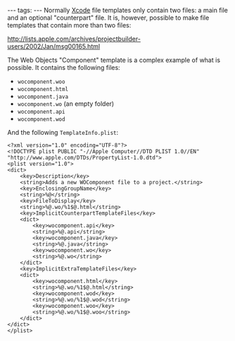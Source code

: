 ---
tags:
---
Normally [[Xcode]] file templates only contain two files: a main file and an optional "counterpart" file. It is, however, possible to make file templates that contain more than two files:

http://lists.apple.com/archives/projectbuilder-users/2002/Jan/msg00165.html

The Web Objects "Component" template is a complex example of what is possible. It contains the following files:

* <tt>wocomponent.woo</tt>
* <tt>wocomponent.html</tt>
* <tt>wocomponent.java</tt>
* <tt>wocomponent.wo</tt> (an empty folder)
* <tt>wocomponent.api</tt>
* <tt>wocomponent.wod</tt>

And the following <tt>TemplateInfo.plist</tt>:

<pre><?xml version="1.0" encoding="UTF-8"?>
<!DOCTYPE plist PUBLIC "-//Apple Computer//DTD PLIST 1.0//EN" "http://www.apple.com/DTDs/PropertyList-1.0.dtd">
<plist version="1.0">
<dict>
	<key>Description</key>
	<string>Adds a new WOComponent file to a project.</string>
	<key>EnclosingGroupName</key>
	<string>%@</string>
	<key>FileToDisplay</key>
	<string>%@.wo/%1$@.html</string>
	<key>ImplicitCounterpartTemplateFiles</key>
	<dict>
		<key>wocomponent.api</key>
		<string>%@.api</string>
		<key>wocomponent.java</key>
		<string>%@.java</string>
		<key>wocomponent.wo</key>
		<string>%@.wo</string>
	</dict>
	<key>ImplicitExtraTemplateFiles</key>
	<dict>
		<key>wocomponent.html</key>
		<string>%@.wo/%1$@.html</string>
		<key>wocomponent.wod</key>
		<string>%@.wo/%1$@.wod</string>
		<key>wocomponent.woo</key>
		<string>%@.wo/%1$@.woo</string>
	</dict>
</dict>
</plist></pre>
